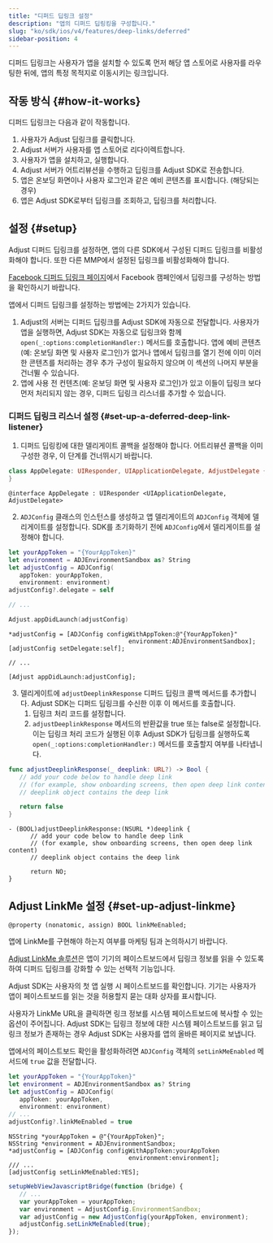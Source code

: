 ```yaml
---
title: "디퍼드 딥링크 설정"
description: "앱의 디퍼드 딥링킹을 구성합니다."
slug: "ko/sdk/ios/v4/features/deep-links/deferred"
sidebar-position: 4
---
```


디퍼드 딥링크는 사용자가 앱을 설치할 수 있도록 먼저 해당 앱 스토어로 사용자를 라우팅한 뒤에, 앱의 특정 목적지로 이동시키는 링크입니다.

## 작동 방식 {#how-it-works}

디퍼드 딥링크는 다음과 같이 작동합니다.

1. 사용자가 Adjust 딥링크를 클릭합니다.
2. Adjust 서버가 사용자를 앱 스토어로 리다이렉트합니다.
3. 사용자가 앱을 설치하고, 실행합니다.
4. Adjust 서버가 어트리뷰션을 수행하고 딥링크를 Adjust SDK로 전송합니다.
5. 앱은 온보딩 화면이나 사용자 로그인과 같은 예비 콘텐츠를 표시합니다. \(해당되는 경우\)
6. 앱은 Adjust SDK로부터 딥링크를 조회하고, 딥링크를 처리합니다.

## 설정 {#setup}

<Callout type="important">

Adjust 디퍼드 딥링크를 설정하면, 앱의 다른 SDK에서 구성된 디퍼드 딥링크를 비활성화해야 합니다. 또한 다른 MMP에서 설정된 딥링크를 비활성화해야 합니다.

</Callout>
<Callout type="seealso">

[Facebook 디퍼드 딥링크 페이지](https://developers.facebook.com/docs/ios/deep-linking#deferred-deep-linking)에서 Facebook 캠페인에서 딥링크를 구성하는 방법을 확인하시기 바랍니다.

</Callout>

앱에서 디퍼드 딥링크를 설정하는 방법에는 2가지가 있습니다.

1. Adjust의 서버는 디퍼드 딥링크를 Adjust SDK에 자동으로 전달합니다. 사용자가 앱을 실행하면, Adjust SDK는 자동으로 딥링크와 함께 `open(_:options:completionHandler:)` 메서드를 호출합니다. 앱에 예비 콘텐츠\(예: 온보딩 화면 및 사용자 로그인\)가 없거나 앱에서 딥링크를 열기 전에 이미 이러한 콘텐츠를 처리하는 경우 추가 구성이 필요하지 않으며 이 섹션의 나머지 부분을 건너뛸 수 있습니다.
2. 앱에 사용 전 컨텐츠\(예: 온보딩 화면 및 사용자 로그인\)가 있고 이들이 딥링크 보다 먼저 처리되지 않는 경우, 디퍼드 딥링크 리스너를 추가할 수 있습니다.

### 디퍼드 딥링크 리스너 설정 {#set-up-a-deferred-deep-link-listener}

1. 디퍼드 딥링킹에 대한 델리게이트 콜백을 설정해야 합니다. 어트리뷰션 콜백을 이미 구성한 경우, 이 단계를 건너뛰시기 바랍니다.

<Tabs>
<Tab title="Swift" sync="swift">
<CodeBlock title="AppDelegate.swift">

```swift
class AppDelegate: UIResponder, UIApplicationDelegate, AdjustDelegate {
}
```

</CodeBlock>
</Tab>
<Tab title="Objective-C" sync="objc">
<CodeBlock title="AppDelegate.h">

```objc
@interface AppDelegate : UIResponder <UIApplicationDelegate, AdjustDelegate>
```

</CodeBlock>
</Tab>
</Tabs>

2. `ADJConfig` 클래스의 인스턴스를 생성하고 앱 델리게이트의 `ADJConfig` 객체에 델리게이트를 설정합니다. SDK를 초기화하기 전에 `ADJConfig`에서 델리게이트를 설정해야 합니다.

<Tabs>
<Tab title="Swift" sync="swift">

```swift
let yourAppToken = "{YourAppToken}"
let environment = ADJEnvironmentSandbox as? String
let adjustConfig = ADJConfig(
   appToken: yourAppToken,
   environment: environment)
adjustConfig?.delegate = self

// ...

Adjust.appDidLaunch(adjustConfig)
```

</Tab>
<Tab title="Objective-C" sync="objc">

```objc
*adjustConfig = [ADJConfig configWithAppToken:@"{YourAppToken}"
                                 environment:ADJEnvironmentSandbox];
[adjustConfig setDelegate:self];

// ...

[Adjust appDidLaunch:adjustConfig];
```

</Tab>
</Tabs>

3. 델리게이트에 `adjustDeeplinkResponse` 디퍼드 딥링크 콜백 메서드를 추가합니다. Adjust SDK는 디퍼드 딥링크를 수신한 이후 이 메서드를 호출합니다.
   1. 딥링크 처리 코드를 설정합니다.
   2. `adjustDeeplinkResponse` 메서드의 반환값을 true 또는 false로 설정합니다. 이는 딥링크 처리 코드가 실행된 이후 Adjust SDK가 딥링크를 실행하도록 `open(_:options:completionHandler:)` 메서드를 호출할지 여부를 나타냅니다.

<Tabs>
<Tab title="Swift" sync="swift">

```swift
func adjustDeeplinkResponse(_ deeplink: URL?) -> Bool {
   // add your code below to handle deep link
   // (for example, show onboarding screens, then open deep link content)
   // deeplink object contains the deep link

   return false
}
```

</Tab>
<Tab title="Objective-C" sync="objc">

```objc
- (BOOL)adjustDeeplinkResponse:(NSURL *)deeplink {
      // add your code below to handle deep link
      // (for example, show onboarding screens, then open deep link content)
      // deeplink object contains the deep link

      return NO;
}
```

</Tab>
</Tabs>

## Adjust LinkMe 설정 {#set-up-adjust-linkme}

<CodeBlock title="속성 선언">

```objc
@property (nonatomic, assign) BOOL linkMeEnabled;
```

</CodeBlock>
<Callout type="note">

앱에 LinkMe를 구현해야 하는지 여부를 마케팅 팀과 논의하시기 바랍니다.

</Callout>

[Adjust LinkMe 솔루션](https://help.adjust.com/ko/article/linkme)은 앱이 기기의 페이스트보드에서 딥링크 정보를 읽을 수 있도록 하여 디퍼드 딥링크를 강화할 수 있는 선택적 기능입니다.

<Callout type="important">

Adjust SDK는 사용자의 첫 앱 실행 시 페이스트보드를 확인합니다. 기기는 사용자가 앱이 페이스트보드를 읽는 것을 허용할지 묻는 대화 상자를 표시합니다.

</Callout>

사용자가 LinkMe URL을 클릭하면 링크 정보를 시스템 페이스트보드에 복사할 수 있는 옵션이 주어집니다. Adjust SDK는 딥링크 정보에 대한 시스템 페이스트보드를 읽고 딥링크 정보가 존재하는 경우 Adjust SDK는 사용자를 앱의 올바른 페이지로 보냅니다.

앱에서의 페이스트보드 확인을 활성화하려면 `ADJConfig` 객체의 `setLinkMeEnabled` 메서드에 `true` 값을 전달합니다.

<Tabs>
<Tab title="Swift" sync="swift">

```swift
let yourAppToken = "{YourAppToken}"
let environment = ADJEnvironmentSandbox as? String
let adjustConfig = ADJConfig(
   appToken: yourAppToken,
   environment: environment)
// ...
adjustConfig?.linkMeEnabled = true
```

</Tab>
<Tab title="Objective-C" sync="objc">

```objc
NSString *yourAppToken = @"{YourAppToken}";
NSString *environment = ADJEnvironmentSandbox;
*adjustConfig = [ADJConfig configWithAppToken:yourAppToken
                                 environment:environment];
/// ...
[adjustConfig setLinkMeEnabled:YES];
```

</Tab>
<Tab title="Javascript" sync="js">

```js
setupWebViewJavascriptBridge(function (bridge) {
   // ...
   var yourAppToken = yourAppToken;
   var environment = AdjustConfig.EnvironmentSandbox;
   var adjustConfig = new AdjustConfig(yourAppToken, environment);
   adjustConfig.setLinkMeEnabled(true);
});
```

</Tab>
</Tabs>
